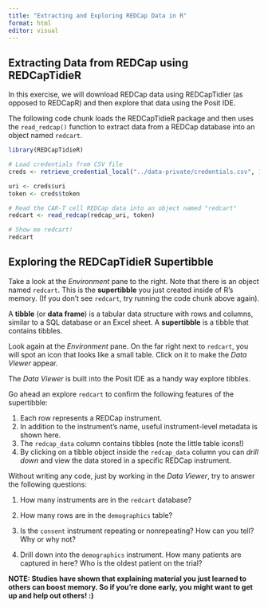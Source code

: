 ```yaml
---
title: "Extracting and Exploring REDCap Data in R"
format: html
editor: visual
---
```


## Extracting Data from REDCap using REDCapTidieR

In this exercise, we will download REDCap data using REDCapTidier (as opposed to REDCapR) and then explore that data using the Posit IDE.

The following code chunk loads the REDCapTidieR package and then uses the `read_redcap()` function to extract data from a REDCap database into an object named `redcart`.

```r
library(REDCapTidieR)

# Load credentials from CSV file
creds <- retrieve_credential_local("../data-private/credentials.csv", 1)

uri <- creds$uri
token <- creds$token

# Read the CAR-T cell REDCap data into an object named "redcart"
redcart <- read_redcap(redcap_uri, token)

# Show me redcart!
redcart
```

## Exploring the REDCapTidieR Supertibble

Take a look at the *Environment* pane to the right. Note that there is an object named `redcart`. This is the **supertibble** you just created inside of R's memory. (If you don't see `redcart`, try running the code chunk above again).

A **tibble** (or **data frame**) is a tabular data structure with rows and columns, similar to a SQL database or an Excel sheet. A **supertibble** is a tibble that contains tibbles.

Look again at the *Environment* pane. On the far right next to `redcart`, you will spot an icon that looks like a small table. Click on it to make the *Data Viewer* appear.

The *Data Viewer* is built into the Posit IDE as a handy way explore tibbles.

Go ahead an explore `redcart` to confirm the following features of the supertibble:

1.  Each row represents a REDCap instrument.
2.  In addition to the instrument's name, useful instrument-level metadata is shown here.
3.  The `redcap_data` column contains tibbles (note the little table icons!)
4.  By clicking on a tibble object inside the `redcap_data` column you can *drill down* and view the data stored in a specific REDCap instrument.

Without writing any code, just by working in the *Data Viewer*, try to answer the following questions:

1.  How many instruments are in the `redcart` database?

2.  How many rows are in the `demographics` table?

3.  Is the `consent` instrument repeating or nonrepeating? How can you tell? Why or why not?

4.  Drill down into the `demographics` instrument. How many patients are captured in here? Who is the oldest patient on the trial?

**NOTE: Studies have shown that explaining material you just learned to others can boost memory. So if you're done early, you might want to get up and help out others! :)**
